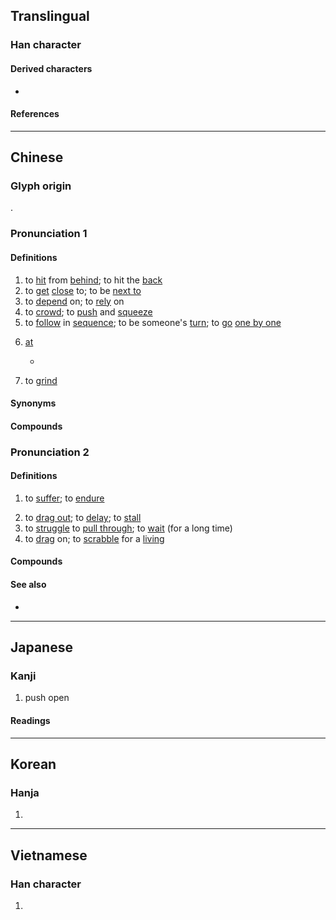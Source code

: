 {{also|捱}}
{{character info}}
==Translingual==

===Han character===
{{Han char|rn=64|rad=手|as=07|sn=10|four=53034|canj=QIOK|ids=⿰扌矣}}

====Derived characters====
* {{l|mul|[[𫫃]], [[𮐉]]}}

====References====
{{Han ref|kx=0431.180|dkj=12082|dj=0780.250|hdz=31888.050|uh=6328}}

----

==Chinese==
{{zh-forms}}

===Glyph origin===
{{Han etym}}
{{Han compound|手|矣|alt1=扌|ls=psc|c1=s|c2=p}}.

===Pronunciation 1===
{{zh-pron
|m=āi
|c=aai1,oi2
|h=pfs=âi
|md=ăi
|mn=xm,qz,tp,lk,km,mg,hc:oe/zz,kh,tn,tc,yl:e/sx:ere/ai
|mn_note=oe/e/ere - vernacular; ai - literary
|mn-t=oi1/ai1
|mn-t_note=oi1 - vernacular; ai1 - literary
|w=1a,1e
|w_note=1a - vernacular; 1e - literary
|mc=y
|oc=y
|cat=v,prep
}} {{attn|nan|hôe?}}

====Definitions====
{{zh-hanzi}}

# to [[hit]] from [[behind]]; to hit the [[back]]
# to [[get]] [[close]] to; to be [[next to]]
# to [[depend]] on; to [[rely]] on
# to [[crowd]]; to [[push]] and [[squeeze]]
# to [[follow]] in [[sequence]]; to be someone's [[turn]]; to [[go]] [[one by one]]
# {{lb|zh|dialectal Mandarin}} [[at]]
#* {{zh-x|您 別 挨{āi} 這兒{r} 裹亂 行 不行？||M-BJ|ref='''2004''', {{w2|zh|pref=《|家有儿女|suf=》}}, episode 11<!--, 16:32-->}}
# {{lb|zh|Hokkien|Teochew}} to [[grind]]

====Synonyms====
{{zh-dial|在}}

====Compounds====
{{zh-der|挨三頂五|挨人兒|挨個兒|挨光|挨刀的|挨呲|挨家|挨家挨戶|挨山塞海|挨戶|挨挨兒|挨次|挨滿|挨肩|挨肩兒|挨肩搭背|挨肩擦背|挨肩擦膀|挨肩擦臉|挨肩疊背|挨親兒|挨身|挨近|挨門|挨門挨戶|挨門逐戶|挨靠|挨風緝縫|排門挨戶|沿門挨戶}}

===Pronunciation 2===
{{zh-pron
|m=挨
|c=ngaai4
|h=pfs=ngai
|md=ă̤
|mn-t=ngai5
|w=1e
|cat=v
}}

====Definitions====
{{zh-hanzi}}

# to [[suffer]]; to [[endure]]
#: {{zh-x|挨餓|to '''suffer''' from hunger}}
# to [[drag out]]; to [[delay]]; to [[stall]]
# to [[struggle]] to [[pull through]]; to [[wait]] (for a long time)
# to [[drag]] on; to [[scrabble]] for a [[living]]

====Compounds====
{{zh-der|延挨|忍飢挨餓|挨延|挨呲|挨打|挨打受罵|挨挨搶搶|挨挨桚桚|挨挨蹭蹭|挨捕|挨排|挨揍|挨擠|挨棍子|挨滿|挨磨|挨罵|挨著|挨靠|挨風緝縫|挨餓|挨餓受凍|挨鬧|東挨西撞}}

====See also====
* {{zh-l|捱}}

{{zh-cat|Elementary|Intermediate}}

----

==Japanese==

===Kanji===
{{ja-kanji|grade=c|rs=手07}}

# push open

====Readings====
{{ja-readings
|goon=え
|kanon=あい
|kun=ひら-く
}}

----

==Korean==

===Hanja===
{{ko-hanja|hangeul=애|eumhun=|mr=ae|y=ay}}

# {{rfdef|ko|sort=手07}}

----

==Vietnamese==

===Han character===
{{vi-readings|reading=ai, ẩy|rs=手07}}

# {{rfdef|vi}}
